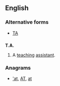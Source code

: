 {{also|Appendix:Variations of "ta"}}
==English==

===Alternative forms===
*[[TA]]

==={{initialism}}===
'''T.A.'''

# {{pos n}} A [[teach]]ing [[assistant]].

===Anagrams===
* [['at#English|'at]], [[AT#English|AT]], [[at#English|at]]